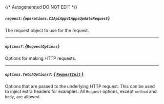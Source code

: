 {/* Autogenerated DO NOT EDIT  */}

##### `request`: *{`operations.C1ApiAppV1AppsUpdateRequest`}*
The request object to use for the request.

<Collapsible openLabel={Labels.showProperties} closeLabel={Labels.hideProperties}>
  <C1ApiAppV1AppsUpdateRequest />
</Collapsible>

---
##### `options?`: *{`RequestOptions`}*
Options for making HTTP requests.

---
##### `options.fetchOptions?`: [*{ `RequestInit` }*](https://developer.mozilla.org/en-US/docs/Web/API/Request/Request#options)
Options that are passed to the underlying HTTP request. This can be used to inject extra headers for examples. All `Request` options, except `method` and `body`, are allowed.

